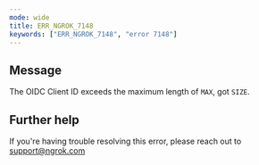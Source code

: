 ```yaml
---
mode: wide
title: ERR_NGROK_7148
keywords: ["ERR_NGROK_7148", "error 7148"]
---
```


## Message

The OIDC Client ID exceeds the maximum length of `MAX`, got `SIZE`.

## Further help

If you're having trouble resolving this error, please reach out to [support@ngrok.com](mailto:support@ngrok.com?subject=Help%20with%20ERR_NGROK_7148)
